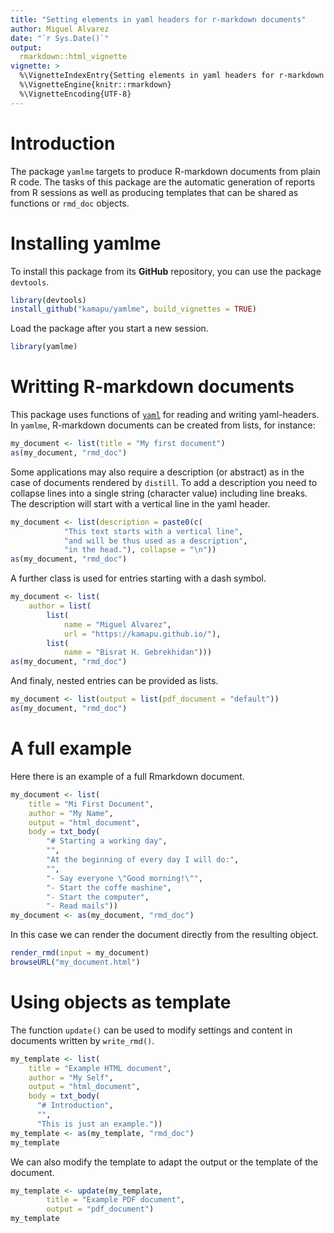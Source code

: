 ```yaml
---
title: "Setting elements in yaml headers for r-markdown documents"
author: Miguel Alvarez
date: "`r Sys.Date()`"
output:
  rmarkdown::html_vignette
vignette: >
  %\VignetteIndexEntry{Setting elements in yaml headers for r-markdown documents}
  %\VignetteEngine{knitr::rmarkdown}
  %\VignetteEncoding{UTF-8}
---
```


# Introduction

The package `yamlme` targets to produce R-markdown
documents from plain R code. The tasks of this package are the automatic
generation of reports from R sessions as well as producing templates that can
be shared as functions or `rmd_doc` objects.

# Installing yamlme

To install this package from its **GitHub** repository, you can use
the package `devtools`.

```r
library(devtools)
install_github("kamapu/yamlme", build_vignettes = TRUE)
```

Load the package after you start a new session.

```r
library(yamlme)
```

# Writting R-markdown documents

This package uses functions of
[`yaml`](http://biostat.app.vumc.org/wiki/Main/YamlR) for reading and writing
yaml-headers.
In `yamlme`, R-markdown documents can be created from lists, for instance:

```r
my_document <- list(title = "My first document")
as(my_document, "rmd_doc")
```

Some applications may also require a description (or abstract) as in the case of
documents rendered by `distill`.
To add a description you need to collapse lines into a single string
(character value) including line breaks.
The description will start with a vertical line in the yaml header.

```r
my_document <- list(description = paste0(c(
            "This text starts with a vertical line",
			"and will be thus used as a description",
			"in the head."), collapse = "\n"))
as(my_document, "rmd_doc")
```

A further class is used for entries starting with a dash symbol.

```r
my_document <- list(
    author = list(
        list(
            name = "Miguel Alvarez",
            url = "https://kamapu.github.io/"),
        list(
            name = "Bisrat H. Gebrekhidan")))
as(my_document, "rmd_doc")
```

And finaly, nested entries can be provided as lists.

```r
my_document <- list(output = list(pdf_document = "default"))
as(my_document, "rmd_doc")
```

# A full example

Here there is an example of a full Rmarkdown document.

```r
my_document <- list(
    title = "Mi First Document",
    author = "My Name",
    output = "html_document",
    body = txt_body(
        "# Starting a working day",
		"",
		"At the beginning of every day I will do:",
		"",
		"- Say everyone \"Good morning!\"",
		"- Start the coffe mashine",
		"- Start the computer",
		"- Read mails"))
my_document <- as(my_document, "rmd_doc")
```

In this case we can render the document directly from the resulting object.

```r
render_rmd(input = my_document)
browseURL("my_document.html")
```

# Using objects as template

The function `update()` can be used to modify settings and content in documents
written by `write_rmd()`.

```r
my_template <- list(
    title = "Example HTML document",
	author = "My Self",
	output = "html_document",
	body = txt_body(
      "# Introduction",
      "",
      "This is just an example."))
my_template <- as(my_template, "rmd_doc")
my_template
```

We can also modify the template to adapt the output or the template of the
document.

```r
my_template <- update(my_template, 
		title = "Example PDF document",
		output = "pdf_document")
my_template
```
